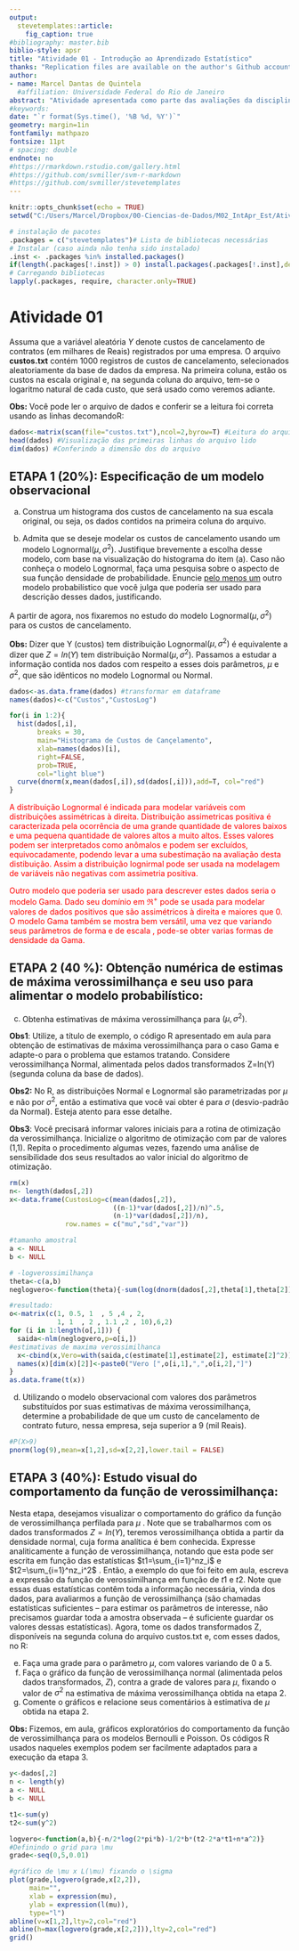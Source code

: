 ---
output: 
  stevetemplates::article:
    fig_caption: true
#bibliography: master.bib
biblio-style: apsr
title: "Atividade 01 - Introdução ao Aprendizado Estatístico"
thanks: "Replication files are available on the author's Github account (http://github.com/svmiller). **Current version**: `r format(Sys.time(), '%B %d, %Y')`; **Corresponding author**: svmille@clemson.edu."
author:
- name: Marcel Dantas de Quintela
  #affiliation: Universidade Federal do Rio de Janeiro
abstract: "Atividade apresentada como parte das avaliações da disciplina de Introdução ao Aprendizado Estatístico, ministrada pela Profa. Mariane Barros Alves para o curso de Especialização em Ciência e Dados do Instituto de Matemática da Universidade Federal do Rio de Janeiro"
#keywords: 
date: "`r format(Sys.time(), '%B %d, %Y')`"
geometry: margin=1in
fontfamily: mathpazo
fontsize: 11pt
# spacing: double
endnote: no
#https://rmarkdown.rstudio.com/gallery.html
#https://github.com/svmiller/svm-r-markdown
#https://github.com/svmiller/stevetemplates
---

```{r setup, include=FALSE}
knitr::opts_chunk$set(echo = TRUE)
setwd("C:/Users/Marcel/Dropbox/00-Ciencias-de-Dados/M02_IntApr_Est/Atividades")

# instalação de pacotes 
.packages = c("stevetemplates")# Lista de bibliotecas necessárias
# Instalar (caso ainda não tenha sido instalado)
.inst <- .packages %in% installed.packages()
if(length(.packages[!.inst]) > 0) install.packages(.packages[!.inst],dependencies = TRUE)
# Carregando bibliotecas
lapply(.packages, require, character.only=TRUE)

```

# Atividade 01

Assuma que a variável aleatória $Y$ denote custos de cancelamento de contratos (em milhares de Reais) registrados por uma empresa. O arquivo **custos.txt** contém 1000 registros de custos de cancelamento, selecionados aleatoriamente da base de dados da empresa. Na primeira coluna, estão os custos na escala original e, na segunda coluna do arquivo, tem-se o logaritmo natural de cada custo, que será usado como veremos adiante.

**Obs:** Você pode ler o arquivo de dados e conferir se a leitura foi correta usando as linhas decomandoR:

```{r}
dados<-matrix(scan(file="custos.txt"),ncol=2,byrow=T) #Leitura do arquivo
head(dados) #Visualização das primeiras linhas do arquivo lido
dim(dados) #Conferindo a dimensão dos do arquivo
```

## **ETAPA 1 (20%): Especificação de um modelo observacional**

a.  Construa um histograma dos custos de cancelamento na sua escala original, ou seja, os dados contidos na primeira coluna do arquivo.

b.  Admita que se deseje modelar os custos de cancelamento usando um modelo Lognormal$(\mu,\sigma^2)$. Justifique brevemente a escolha desse modelo, com base na visualização do histograma do item (a). Caso não conheça o modelo Lognormal, faça uma pesquisa sobre o aspecto de sua função densidade de probabilidade. Enuncie [pelo menos um]{.ul} outro modelo probabilístico que você julga que poderia ser usado para descrição desses dados, justificando.

A partir de agora, nos fixaremos no estudo do modelo Lognormal$(\mu,\sigma^2)$ para os custos de cancelamento.

**Obs:** Dizer que Y (custos) tem distribuição Lognormal$(\mu,\sigma^2)$ é equivalente a dizer que $Z=ln(Y)$ tem distribuição Normal$(\mu,\sigma^2)$. Passamos a estudar a informação contida nos dados com respeito a esses dois parâmetros, $\mu$ e $\sigma^2$, que são idênticos no modelo Lognormal ou Normal.

```{r}
dados<-as.data.frame(dados) #transformar em dataframe
names(dados)<-c("Custos","CustosLog")

for(i in 1:2){
  hist(dados[,i],
       breaks = 30,
       main="Histograma de Custos de Cançelamento",
       xlab=names(dados)[i],
       right=FALSE,
       prob=TRUE,
       col="light blue")
  curve(dnorm(x,mean(dados[,i]),sd(dados[,i])),add=T, col="red")
}

```

::: {style="color:red"}
A distribuição Lognormal é indicada para modelar variáveis com distribuições assimétricas à direita. Distribuição assimetricas positiva é caracterizada pela ocorrência de uma grande quantidade de valores baixos e uma pequena quantidade de valores altos a muito altos. Esses valores podem ser interpretados como anômalos e podem ser excluídos, equivocadamente, podendo levar a uma subestimação na avaliação desta distibuição. Assim a distribuição lognirmal pode ser usada na modelagem de variáveis não negativas com assimetria positiva.
:::

::: {style="color:red"}
Outro modelo que poderia ser usado para descrever estes dados seria o modelo Gama. Dado seu domínio em $\Re^+$ pode se usada para modelar valores de dados positivos que são assimétricos à direita e maiores que 0. O modelo Gama também se mostra bem versátil, uma vez que variando seus parâmetros de forma e de escala , pode-se obter varias formas de densidade da Gama.
:::

## **ETAPA 2 (40 %): Obtenção numérica de estimas de máxima verossimilhança e seu uso para alimentar o modelo probabilístico:**

c.  Obtenha estimativas de máxima verossimilhança para $(\mu,\sigma^2)$.

**Obs1**: Utilize, a título de exemplo, o código R apresentado em aula para obtenção de estimativas de máxima verossimilhança para o caso Gama e adapte-o para o problema que estamos tratando. Considere verossimilhança Normal, alimentada pelos dados transformados Z=ln(Y) (segunda coluna da base de dados).

**Obs2:** No R, as distribuições Normal e Lognormal são parametrizadas por $\mu$ e não por $\sigma^2$, então a estimativa que você vai obter é para $\sigma$ (desvio-padrão da Normal). Esteja atento para esse detalhe.

**Obs3**: Você precisará informar valores iniciais para a rotina de otimização da verossimilhança. Inicialize o algoritmo de otimização com par de valores (1,1). Repita o procedimento algumas vezes, fazendo uma análise de sensibilidade dos seus resultados ao valor inicial do algoritmo de otimização.

```{r warning=FALSE}
rm(x)
n<- length(dados[,2])
x<-data.frame(CustosLog=c(mean(dados[,2]),
                          ((n-1)*var(dados[,2])/n)^.5,
                          (n-1)*var(dados[,2])/n),
              row.names = c("mu","sd","var"))

#tamanho amostral
a <- NULL
b <- NULL

# -logverossimilhança
theta<-c(a,b)
neglogvero<-function(theta){-sum(log(dnorm(dados[,2],theta[1],theta[2])))}

#resultado:
o<-matrix(c(1, 0.5, 1  , 5 ,4 , 2,
            1, 1  , 2 , 1.1 ,2 , 10),6,2)
for (i in 1:length(o[,1])) {
  saida<-nlm(neglogvero,p=o[i,])
#estimativas de maxima verossimilhanca
  x<-cbind(x,Vero=with(saida,c(estimate[1],estimate[2], estimate[2]^2)))
  names(x)[dim(x)[2]]<-paste0("Vero [",o[i,1],",",o[i,2],"]")
}
as.data.frame(t(x))

```

d.  Utilizando o modelo observacional com valores dos parâmetros substituídos por suas estimativas de máxima verossimilhança, determine a probabilidade de que um custo de cancelamento de contrato futuro, nessa empresa, seja superior a 9 (mil Reais).

```{r}
#P(X>9)
pnorm(log(9),mean=x[1,2],sd=x[2,2],lower.tail = FALSE)
```

## **ETAPA 3 (40%): Estudo visual do comportamento da função de verossimilhança:**

Nesta etapa, desejamos visualizar o comportamento do gráfico da função de verossimilhança perfilada para $\mu$ . Note que se trabalharmos com os dados transformados $Z=ln(Y)$, teremos verossimilhança obtida a partir da densidade normal, cuja forma analítica é bem conhecida. Expresse analiticamente a função de verossimilhança, notando que esta pode ser escrita em função das estatísticas $t1=\sum_{i=1}^nz_i$ e $t2=\sum_{i=1}^nz_i^2$ . Então, a exemplo do que foi feito em aula, escreva a expressão da função de verossimilhança em função de $t1$ e $t2$. Note que essas duas estatísticas contêm toda a informação necessária, vinda dos dados, para avaliarmos a função de verossimilhança (são chamadas estatísticas suficientes -- para estimar os parâmetros de interesse, não precisamos guardar toda a amostra observada -- é suficiente guardar os valores dessas estatísticas). Agora, tome os dados transformados Z, disponíveis na segunda coluna do arquivo custos.txt e, com esses dados, no R:

e.  Faça uma grade para o parâmetro $\mu$, com valores variando de 0 a 5.
f.  Faça o gráfico da função de verossimilhança normal (alimentada pelos dados transformados, $Z$), contra a grade de valores para $\mu$, fixando o valor de $\sigma^2$ na estimativa de máxima verossimilhança obtida na etapa 2.
g.  Comente o gráficos e relacione seus comentários à estimativa de $\mu$ obtida na etapa 2.

**Obs:** Fizemos, em aula, gráficos exploratórios do comportamento da função de verossimilhança para os modelos Bernoulli e Poisson. Os códigos R usados naqueles exemplos podem ser facilmente adaptados para a execução da etapa 3.

```{r}
y<-dados[,2]
n <- length(y)
a <- NULL
b <- NULL

t1<-sum(y)
t2<-sum(y^2)

logvero<-function(a,b){-n/2*log(2*pi*b)-1/2*b*(t2-2*a*t1+n*a^2)} 
#Definindo o grid para \mu
grade<-seq(0,5,0.01)

#gráfico de \mu x L(\mu) fixando o \sigma
plot(grade,logvero(grade,x[2,2]),
     main="",
     xlab = expression(mu),
     ylab = expression(l(mu)),
     type="l")
abline(v=x[1,2],lty=2,col="red")
abline(h=max(logvero(grade,x[2,2])),lty=2,col="red")
grid()
```
